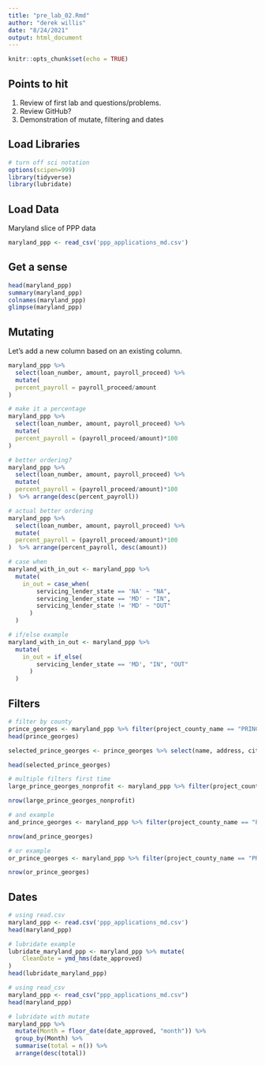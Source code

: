 ```yaml
---
title: "pre_lab_02.Rmd"
author: "derek willis"
date: "8/24/2021"
output: html_document
---
```


```r
knitr::opts_chunk$set(echo = TRUE)
```

## Points to hit
1. Review of first lab and questions/problems.
2. Review GitHub?
3. Demonstration of mutate, filtering and dates

## Load Libraries
```r
# turn off sci notation
options(scipen=999)
library(tidyverse)
library(lubridate)
```

## Load Data
Maryland slice of PPP data
```r
maryland_ppp <- read_csv('ppp_applications_md.csv')
```

## Get a sense
```r
head(maryland_ppp)
summary(maryland_ppp)
colnames(maryland_ppp)
glimpse(maryland_ppp)
```

## Mutating
Let's add a new column based on an existing column.  

```r
maryland_ppp %>%
  select(loan_number, amount, payroll_proceed) %>%
  mutate(
  percent_payroll = payroll_proceed/amount
)
```

```r
# make it a percentage
maryland_ppp %>%
  select(loan_number, amount, payroll_proceed) %>%
  mutate(
  percent_payroll = (payroll_proceed/amount)*100
)
```

```r
# better ordering?
maryland_ppp %>%
  select(loan_number, amount, payroll_proceed) %>%
  mutate(
  percent_payroll = (payroll_proceed/amount)*100
)  %>% arrange(desc(percent_payroll))
```

```r
# actual better ordering
maryland_ppp %>%
  select(loan_number, amount, payroll_proceed) %>%
  mutate(
  percent_payroll = (payroll_proceed/amount)*100
)  %>% arrange(percent_payroll, desc(amount))
```

```r
# case when
maryland_with_in_out <- maryland_ppp %>%
  mutate(
    in_out = case_when(
        servicing_lender_state == 'NA' ~ "NA",
        servicing_lender_state == 'MD' ~ "IN",
        servicing_lender_state != 'MD' ~ "OUT"
      )
  )
```

```r
# if/else example
maryland_with_in_out <- maryland_ppp %>%
  mutate(
    in_out = if_else(
        servicing_lender_state == 'MD', "IN", "OUT"
      )
  )
```

## Filters


```r
# filter by county
prince_georges <- maryland_ppp %>% filter(project_county_name == "PRINCE GEORGES")
head(prince_georges)
```
```r
selected_prince_georges <- prince_georges %>% select(name, address, city, zip, amount)

head(selected_prince_georges)
```

```r
# multiple filters first time
large_prince_georges_nonprofit <- maryland_ppp %>% filter(project_county_name == "PRINCE GEORGES") %>% filter(business_type == "Non-Profit Organization") %>% filter(amount > 150000)

nrow(large_prince_georges_nonprofit)
```

```r
# and example
and_prince_georges <- maryland_ppp %>% filter(project_county_name == "PRINCE GEORGES" & business_type == "Non-Profit Organization" & amount > 150000)

nrow(and_prince_georges)
```

```r
# or example
or_prince_georges <- maryland_ppp %>% filter(project_county_name == "PRINCE GEORGES" | business_type == "Non-Profit Organization" | amount > 150000)

nrow(or_prince_georges)
```


## Dates

```r
# using read.csv
maryland_ppp <- read.csv('ppp_applications_md.csv')
head(maryland_ppp)
```

```r
# lubridate example
lubridate_maryland_ppp <- maryland_ppp %>% mutate(
    CleanDate = ymd_hms(date_approved)
)
head(lubridate_maryland_ppp)
```

```r
# using read_csv
maryland_ppp <- read_csv("ppp_applications_md.csv")
head(maryland_ppp)
```

```r
# lubridate with mutate
maryland_ppp %>%
  mutate(Month = floor_date(date_approved, "month")) %>%
  group_by(Month) %>%
  summarise(total = n()) %>%
  arrange(desc(total))
```

